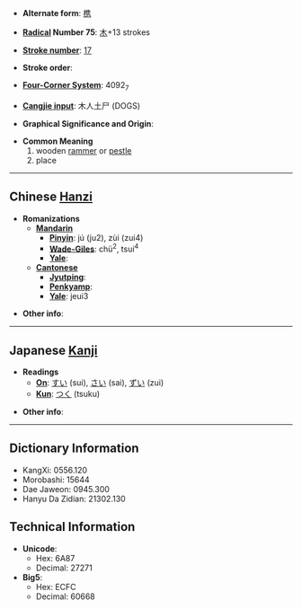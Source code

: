 * '''Alternate form''': [[槜]]

* '''[[Wiktionary:Chinese radical index| Radical]] Number 75''': [[Wiktionary:Chinese radical index 木|木]]+13 strokes

* '''[[Wiktionary:Chinese total strokes index|Stroke number]]''': [[Wiktionary:Chinese total strokes index 17|17]]

* '''Stroke order''': 

* '''[[Wiktionary:Chinese four corner index|Four-Corner System]]''': 4092<sub>7</sub>

* '''[[Wiktionary:Chinese Cangjie index|Cangjie input]]''': 木人土尸 (DOGS)

* '''Graphical Significance and Origin''': 

* '''Common Meaning'''
*#wooden [[rammer]] or [[pestle]]
*# place<!-- the word for "place" or the name of some place? -->

----

== Chinese [[Hanzi]] ==

* '''Romanizations'''
** '''[[Mandarin]]'''
*** '''[[Pinyin]]''': jú (ju2), zùi (zui4)
*** '''[[Wade-Giles]]''': chü<sup>2</sup>, tsui<sup>4</sup>
*** '''[[Yale]]''': 
** '''[[Cantonese]]'''
*** '''[[Jyutping]]''':
*** '''[[Penkyamp]]''': 
*** '''[[Yale]]''': jeui3

* '''Other info''': 

----

== Japanese [[Kanji]] ==

* '''Readings'''
** '''[[On]]''': [[すい]] (sui), [[さい]] (sai), [[ずい]] (zui)
** '''[[Kun]]''': [[つく]] (tsuku)

* '''Other info''':  

----

== Dictionary Information ==

* KangXi: 0556.120
* Morobashi: 15644
* Dae Jaweon: 0945.300
* Hanyu Da Zidian: 21302.130

== Technical Information ==

* '''Unicode''':
** Hex: 6A87
** Decimal: 27271
* '''Big5''':
** Hex: ECFC
** Decimal: 60668